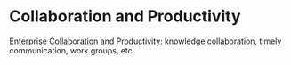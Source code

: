 

# Collaboration and Productivity

Enterprise Collaboration and Productivity: knowledge collaboration, timely communication, work groups, etc.

<DocCardList items={useCurrentSidebarCategory().items}/>
